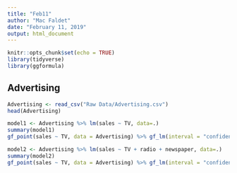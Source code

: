---
title: "Feb11"
author: "Mac Faldet"
date: "February 11, 2019"
output: html_document
---

```{r setup, include=FALSE}
knitr::opts_chunk$set(echo = TRUE)
library(tidyverse)
library(ggformula)
```

## Advertising

```{r import}
Advertising <- read_csv("Raw Data/Advertising.csv")
head(Advertising)
```

```{r mod1}
model1 <- Advertising %>% lm(sales ~ TV, data=.)
summary(model1)
gf_point(sales ~ TV, data = Advertising) %>% gf_lm(interval = "confidence")
```


```{r mod2}
model2 <- Advertising %>% lm(sales ~ TV + radio + newspaper, data=.)
summary(model2)
gf_point(sales ~ TV, data = Advertising) %>% gf_lm(interval = "confidence")
```


